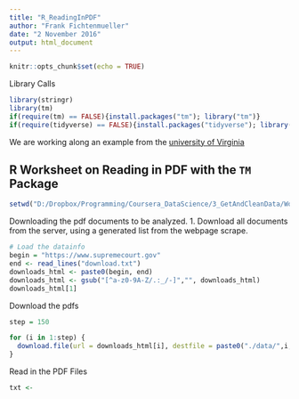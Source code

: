```yaml
---
title: "R_ReadingInPDF"
author: "Frank Fichtenmueller"
date: "2 November 2016"
output: html_document
---
```


```r
knitr::opts_chunk$set(echo = TRUE)
```
Library Calls
```r
library(stringr)
library(tm)
if(require(tm) == FALSE){install.packages("tm"); library("tm")}
if(require(tidyverse) == FALSE){install.packages("tidyverse"); library("tidyverse")}
```
We are working along an example from the [university of Virginia](http://data.library.virginia.edu/reading-pdf-files-into-r-for-text-mining/)


## R Worksheet on Reading in PDF with the `TM` Package

```r
setwd("D:/Dropbox/Programming/Coursera_DataScience/3_GetAndCleanData/Worksamples/ExtractingPDFDocumentsFromWebpage")
```

Downloading the pdf documents to be analyzed. 
1. Download all documents from the server, using a generated list from the webpage scrape.
```r
# Load the datainfo
begin = "https://www.supremecourt.gov"
end <- read_lines("download.txt")
downloads_html <- paste0(begin, end)
downloads_html <- gsub("[^a-z0-9A-Z/.:_/-]","", downloads_html)
downloads_html[1]

```

Download the pdfs
```r
step = 150

for (i in 1:step) {
  download.file(url = downloads_html[i], destfile = paste0("./data/",i,".pdf"))
}

```

Read in the PDF Files

```r
txt <-
```


